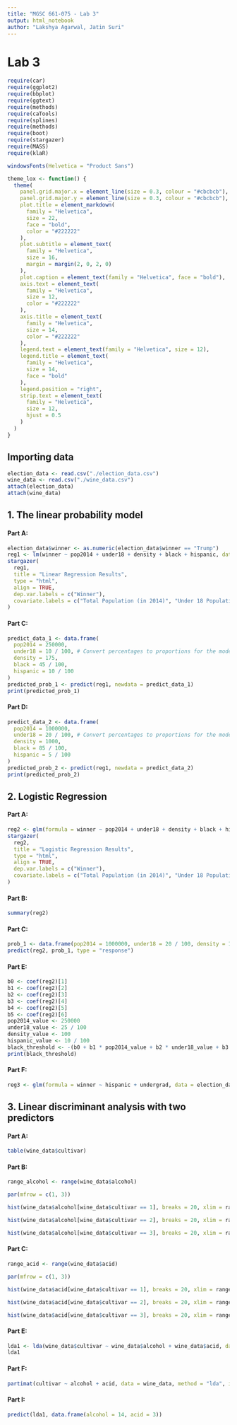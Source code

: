 ```yaml
---
title: "MGSC 661-075 - Lab 3"
output: html_notebook
author: "Lakshya Agarwal, Jatin Suri"
---
```


# Lab 3

```r
require(car)
require(ggplot2)
require(bbplot)
require(ggtext)
require(methods)
require(caTools)
require(splines)
require(methods)
require(boot)
require(stargazer)
require(MASS)
require(klaR)

windowsFonts(Helvetica = "Product Sans")
```

```r
theme_lox <- function() {
  theme(
    panel.grid.major.x = element_line(size = 0.3, colour = "#cbcbcb"),
    panel.grid.major.y = element_line(size = 0.3, colour = "#cbcbcb"),
    plot.title = element_markdown(
      family = "Helvetica",
      size = 22,
      face = "bold",
      color = "#222222"
    ),
    plot.subtitle = element_text(
      family = "Helvetica",
      size = 16,
      margin = margin(2, 0, 2, 0)
    ),
    plot.caption = element_text(family = "Helvetica", face = "bold"),
    axis.text = element_text(
      family = "Helvetica",
      size = 12,
      color = "#222222"
    ),
    axis.title = element_text(
      family = "Helvetica",
      size = 14,
      color = "#222222"
    ),
    legend.text = element_text(family = "Helvetica", size = 12),
    legend.title = element_text(
      family = "Helvetica",
      size = 14,
      face = "bold"
    ),
    legend.position = "right",
    strip.text = element_text(
      family = "Helvetica",
      size = 12,
      hjust = 0.5
    )
  )
}
```

## Importing data

```r
election_data <- read.csv("./election_data.csv")
wine_data <- read.csv("./wine_data.csv")
attach(election_data)
attach(wine_data)
```

## 1. The linear probability model

#### Part A:

```r
election_data$winner <- as.numeric(election_data$winner == "Trump")
reg1 <- lm(winner ~ pop2014 + under18 + density + black + hispanic, data = election_data)
stargazer(
  reg1,
  title = "Linear Regression Results",
  type = "html",
  align = TRUE,
  dep.var.labels = c("Winner"),
  covariate.labels = c("Total Population (in 2014)", "Under 18 Population", "Population Density", "Black Population", "Hispanic Population")
)
```

#### Part C:

```r
predict_data_1 <- data.frame(
  pop2014 = 250000,
  under18 = 10 / 100, # Convert percentages to proportions for the model
  density = 175,
  black = 45 / 100,
  hispanic = 10 / 100
)
predicted_prob_1 <- predict(reg1, newdata = predict_data_1)
print(predicted_prob_1)
```

#### Part D:

```r
predict_data_2 <- data.frame(
  pop2014 = 1000000,
  under18 = 20 / 100, # Convert percentages to proportions for the model
  density = 1000,
  black = 85 / 100,
  hispanic = 5 / 100
)
predicted_prob_2 <- predict(reg1, newdata = predict_data_2)
print(predicted_prob_2)
```

## 2. Logistic Regression

#### Part A:

```r
reg2 <- glm(formula = winner ~ pop2014 + under18 + density + black + hispanic, data = election_data, family = "binomial")
stargazer(
  reg2,
  title = "Logistic Regression Results",
  type = "html",
  align = TRUE,
  dep.var.labels = c("Winner"),
  covariate.labels = c("Total Population (in 2014)", "Under 18 Population", "Population Density", "Black Population", "Hispanic Population")
)
```

#### Part B:

```r
summary(reg2)
```

#### Part C:

```r
prob_1 <- data.frame(pop2014 = 1000000, under18 = 20 / 100, density = 1000, black = 85 / 100, hispanic = 5 / 100)
predict(reg2, prob_1, type = "response")
```

#### Part E:

```r
b0 <- coef(reg2)[1]
b1 <- coef(reg2)[2]
b2 <- coef(reg2)[3]
b3 <- coef(reg2)[4]
b4 <- coef(reg2)[5]
b5 <- coef(reg2)[6]
pop2014_value <- 250000
under18_value <- 25 / 100
density_value <- 100
hispanic_value <- 10 / 100
black_threshold <- -(b0 + b1 * pop2014_value + b2 * under18_value + b3 * density_value + b5 * hispanic_value) / b4
print(black_threshold)
```

#### Part F:

```r
reg3 <- glm(formula = winner ~ hispanic + undergrad, data = election_data, family = "binomial")
```

## 3. **Linear discriminant analysis with two predictors**

#### Part A:

```r
table(wine_data$cultivar)
```

#### Part B:

```r
range_alcohol <- range(wine_data$alcohol)

par(mfrow = c(1, 3))

hist(wine_data$alcohol[wine_data$cultivar == 1], breaks = 20, xlim = range_alcohol, main = "Alcohol lvl Cultivar-1", xlab = "Alcohol", ylab = "Frequency", col = "blue")

hist(wine_data$alcohol[wine_data$cultivar == 2], breaks = 20, xlim = range_alcohol, main = "Alcohol lvl Cultivar-2", xlab = "Alcohol", ylab = "Frequency", col = "red")

hist(wine_data$alcohol[wine_data$cultivar == 3], breaks = 20, xlim = range_alcohol, main = "Alcohol lvl Cultivar-3", xlab = "Alcohol", ylab = "Frequency", col = "green")
```

#### Part C:

```r
range_acid <- range(wine_data$acid)

par(mfrow = c(1, 3))

hist(wine_data$acid[wine_data$cultivar == 1], breaks = 20, xlim = range_acid, main = "Acid lvl Cultivar-1", xlab = "Acid", ylab = "Frequency", col = "blue")

hist(wine_data$acid[wine_data$cultivar == 2], breaks = 20, xlim = range_acid, main = "Acid lvl Cultivar-2", xlab = "Acid", ylab = "Frequency", col = "red")

hist(wine_data$acid[wine_data$cultivar == 3], breaks = 20, xlim = range_acid, main = "Acid lvl Cultivar-3", xlab = "Acid", ylab = "Frequency", col = "green")
```

#### Part E:

```r
lda1 <- lda(wine_data$cultivar ~ wine_data$alcohol + wine_data$acid, data = wine_data)
lda1
```

#### Part F:

```r
partimat(cultivar ~ alcohol + acid, data = wine_data, method = "lda", image.colors = c("lightgrey", "lightgreen", "white"))
```

#### Part I:

```r
predict(lda1, data.frame(alcohol = 14, acid = 3))
```
